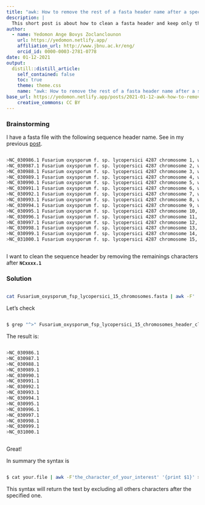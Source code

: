 ```yaml
---
title: "awk: How to remove the rest of a fasta header name after a specific character"
description: |
  This short post is about how to clean a fasta header and keep only the necessary.
author:
  - name: Yedomon Ange Bovys Zoclanclounon
    url: https://yedomon.netlify.app/
    affiliation_url: http://www.jbnu.ac.kr/eng/
    orcid_id: 0000-0003-2781-0778
date: 01-12-2021
output:
  distill::distill_article:
    self_contained: false
    toc: true
    theme: theme.css
    name: "awk: How to remove the rest of a fasta header name after a specific character"
base_url: https://yedomon.netlify.app/posts/2021-01-12-awk-how-to-remove-the-rest-of-a-fasta-header-name-after-a-specific-character/
    creative_commons: CC BY
---
```


### Brainstorming

I have a fasta file with the following sequence header name. See in my previous [post](https://yedomon.netlify.app/posts/2021-01-11-extract-a-specific-set-of-sequences-from-a-multi-fasta-file/).




```bash

>NC_030986.1 Fusarium oxysporum f. sp. lycopersici 4287 chromosome 1, whole genome shotgun sequence
>NC_030987.1 Fusarium oxysporum f. sp. lycopersici 4287 chromosome 2, whole genome shotgun sequence
>NC_030988.1 Fusarium oxysporum f. sp. lycopersici 4287 chromosome 3, whole genome shotgun sequence
>NC_030989.1 Fusarium oxysporum f. sp. lycopersici 4287 chromosome 4, whole genome shotgun sequence
>NC_030990.1 Fusarium oxysporum f. sp. lycopersici 4287 chromosome 5, whole genome shotgun sequence
>NC_030991.1 Fusarium oxysporum f. sp. lycopersici 4287 chromosome 6, whole genome shotgun sequence
>NC_030992.1 Fusarium oxysporum f. sp. lycopersici 4287 chromosome 7, whole genome shotgun sequence
>NC_030993.1 Fusarium oxysporum f. sp. lycopersici 4287 chromosome 8, whole genome shotgun sequence
>NC_030994.1 Fusarium oxysporum f. sp. lycopersici 4287 chromosome 9, whole genome shotgun sequence
>NC_030995.1 Fusarium oxysporum f. sp. lycopersici 4287 chromosome 10, whole genome shotgun sequence
>NC_030996.1 Fusarium oxysporum f. sp. lycopersici 4287 chromosome 11, whole genome shotgun sequence
>NC_030997.1 Fusarium oxysporum f. sp. lycopersici 4287 chromosome 12, whole genome shotgun sequence
>NC_030998.1 Fusarium oxysporum f. sp. lycopersici 4287 chromosome 13, whole genome shotgun sequence
>NC_030999.1 Fusarium oxysporum f. sp. lycopersici 4287 chromosome 14, whole genome shotgun sequence
>NC_031000.1 Fusarium oxysporum f. sp. lycopersici 4287 chromosome 15, whole genome shotgun sequence



```

I want to clean the sequence header by removing the remainings characters after **`NCxxxx.1`**



### Solution

```bash

cat Fusarium_oxysporum_fsp_lycopersici_15_chromosomes.fasta | awk -F' ' '{print $1}' > Fusarium_oxysporum_fsp_lycopersici_15_chromosomes_header_cleaned.fasta


```


Let's check

```bash

$ grep "^>" Fusarium_oxysporum_fsp_lycopersici_15_chromosomes_header_cleaned.fasta

```


The result is:



```bash

>NC_030986.1
>NC_030987.1
>NC_030988.1
>NC_030989.1
>NC_030990.1
>NC_030991.1
>NC_030992.1
>NC_030993.1
>NC_030994.1
>NC_030995.1
>NC_030996.1
>NC_030997.1
>NC_030998.1
>NC_030999.1
>NC_031000.1



```


Great!


In summary the syntax is



```bash

$ cat your.file | awk -F'the_character_of_your_interest' '{print $1}' > your_output

```


This syntax will return the text by excluding all others characters after the specified one.

